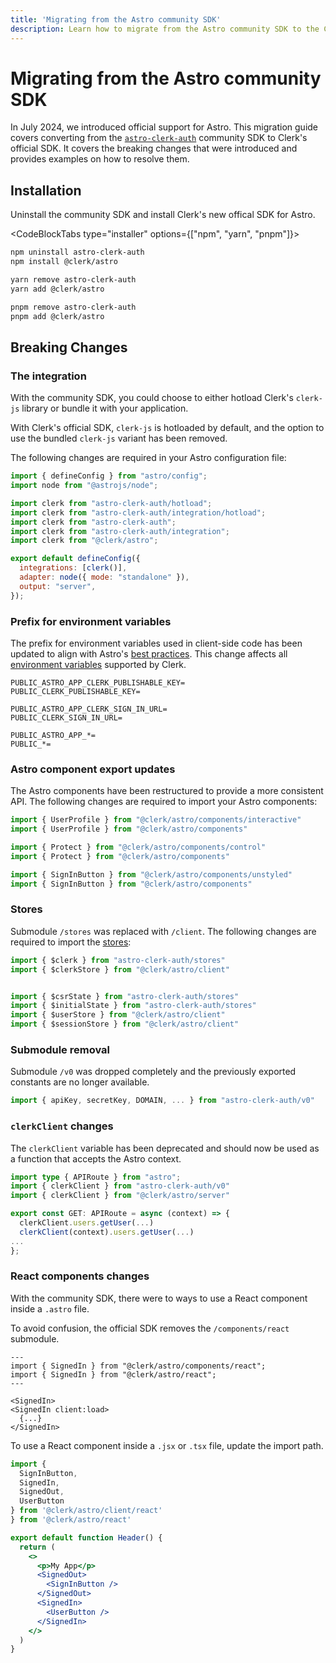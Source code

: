 ```yaml
---
title: 'Migrating from the Astro community SDK'
description: Learn how to migrate from the Astro community SDK to the Clerk Astro SDK.
---
```


# Migrating from the Astro community SDK

In July 2024, we introduced official support for Astro. This migration guide covers converting from the [`astro-clerk-auth`](https://github.com/panteliselef/astro-with-clerk-auth) community SDK to Clerk's official SDK. It covers the breaking changes that were introduced and provides examples on how to resolve them.

## Installation

Uninstall the community SDK and install Clerk's new offical SDK for Astro.

<CodeBlockTabs type="installer" options={["npm", "yarn", "pnpm"]}>
  ```bash {{ filename: 'terminal' }}
  npm uninstall astro-clerk-auth
  npm install @clerk/astro
  ```

  ```bash {{ filename: 'terminal' }}
  yarn remove astro-clerk-auth
  yarn add @clerk/astro
  ```

  ```bash {{ filename: 'terminal' }}
  pnpm remove astro-clerk-auth
  pnpm add @clerk/astro
  ```
</CodeBlockTabs>

## Breaking Changes

### The integration

With the community SDK, you could choose to either hotload Clerk's `clerk-js` library or bundle it with your application.

With Clerk's official SDK, `clerk-js` is hotloaded by default, and the option to use the bundled `clerk-js` variant has been removed.

The following changes are required in your Astro configuration file:

```js {{ prettier: false, del: [[4, 7]], ins: [8] }}
import { defineConfig } from "astro/config";
import node from "@astrojs/node";

import clerk from "astro-clerk-auth/hotload";
import clerk from "astro-clerk-auth/integration/hotload";
import clerk from "astro-clerk-auth";
import clerk from "astro-clerk-auth/integration";
import clerk from "@clerk/astro";

export default defineConfig({
  integrations: [clerk()],
  adapter: node({ mode: "standalone" }),
  output: "server",
});
```

### Prefix for environment variables

The prefix for environment variables used in client-side code has been updated to align with Astro's [best practices](https://docs.astro.build/en/guides/environment-variables/). This change affects all [environment variables](https://clerk.com/docs/deployments/clerk-environment-variables) supported by Clerk.

```{{ prettier: false, del: [1, 4, 7], ins: [2, 5, 8] }}
PUBLIC_ASTRO_APP_CLERK_PUBLISHABLE_KEY=
PUBLIC_CLERK_PUBLISHABLE_KEY=

PUBLIC_ASTRO_APP_CLERK_SIGN_IN_URL=
PUBLIC_CLERK_SIGN_IN_URL=

PUBLIC_ASTRO_APP_*=
PUBLIC_*=

```

### Astro component export updates

The Astro components have been restructured to provide a more consistent API. The following changes are required to import your Astro components:

```js {{ prettier: false, del: [1, 4, 7], ins: [2, 5, 8] }}
import { UserProfile } from "@clerk/astro/components/interactive"
import { UserProfile } from "@clerk/astro/components"

import { Protect } from "@clerk/astro/components/control"
import { Protect } from "@clerk/astro/components"

import { SignInButton } from "@clerk/astro/components/unstyled"
import { SignInButton } from "@clerk/astro/components"
```

### Stores

Submodule `/stores` was replaced with `/client`. The following changes are required to import the [stores](/docs/references/astro/overview#client-side-helpers):

```js {{ prettier: false, del: [1, 5, 6], ins: [2, 7, 8] }}
import { $clerk } from "astro-clerk-auth/stores"
import { $clerkStore } from "@clerk/astro/client"


import { $csrState } from "astro-clerk-auth/stores"
import { $initialState } from "astro-clerk-auth/stores"
import { $userStore } from "@clerk/astro/client"
import { $sessionStore } from "@clerk/astro/client"
```

### Submodule removal

Submodule `/v0` was dropped completely and the previously exported constants are no longer available.

```js {{ prettier: false, del: [1] }}
import { apiKey, secretKey, DOMAIN, ... } from "astro-clerk-auth/v0"
```

### `clerkClient` changes

The `clerkClient` variable has been deprecated and should now be used as a function that accepts the Astro context.

```ts {{ prettier: false, del: [2, 6], ins: [3, 7] }}
import type { APIRoute } from "astro";
import { clerkClient } from "astro-clerk-auth/v0"
import { clerkClient } from "@clerk/astro/server"

export const GET: APIRoute = async (context) => {
  clerkClient.users.getUser(...)
  clerkClient(context).users.getUser(...)
...
};
```

### React components changes

With the community SDK, there were to ways to use a React component inside a `.astro` file.

To avoid confusion, the official SDK removes the `/components/react` submodule.

```astro {{ prettier: false, del: [2, 6], ins: [3, 7] }}
---
import { SignedIn } from "@clerk/astro/components/react";
import { SignedIn } from "@clerk/astro/react";
---

<SignedIn>
<SignedIn client:load>
  {...}
</SignedIn>
```

To use a React component inside a `.jsx` or `.tsx` file, update the import path.

```jsx {{ prettier: false, del: [6], ins: [7] }}
import {
  SignInButton,
  SignedIn,
  SignedOut,
  UserButton
} from '@clerk/astro/client/react'
} from '@clerk/astro/react'

export default function Header() {
  return (
    <>
      <p>My App</p>
      <SignedOut>
        <SignInButton />
      </SignedOut>
      <SignedIn>
        <UserButton />
      </SignedIn>
    </>
  )
}
```
